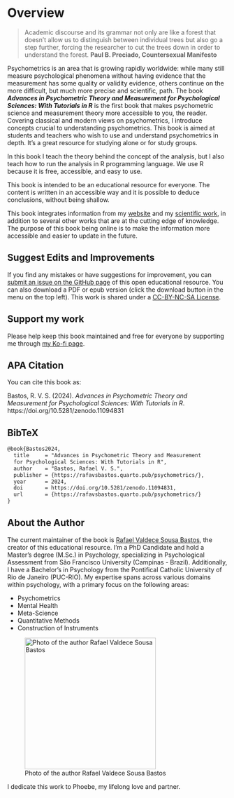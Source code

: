 # Overview {.unnumbered}

> Academic discourse and its grammar not only are like a forest that doesn't allow us to distinguish between individual trees but also go a step further, forcing the researcher to cut the trees down in order to understand the forest. **Paul B. Preciado, Countersexual Manifesto**

Psychometrics is an area that is growing rapidly worldwide: while many still measure psychological phenomena without having evidence that the measurement has some quality or validity evidence, others continue on the more difficult, but much more precise and scientific, path. The book ***Advances in Psychometric Theory and Measurement for Psychological Sciences: With Tutorials in R*** is the first book that makes psychometric science and measurement theory more accessible to you, the reader. Covering classical and modern views on psychometrics, I introduce concepts crucial to understanding psychometrics. This book is aimed at students and teachers who wish to use and understand psychometrics in depth. It's a great resource for studying alone or for study groups.

In this book I teach the theory behind the concept of the analysis, but I also teach how to run the analysis in R programming language. We use R because it is free, accessible, and easy to use.

This book is intended to be an educational resource for everyone. The content is written in an accessible way and it is possible to deduce conclusions, without being shallow.

This book integrates information from my [website](https://www.psychometricsconsultancy.com/) and my [scientific work](https://scholar.google.com.br/citations?user=xCjGr7AAAAJ&hl=en), in addition to several other works that are at the cutting edge of knowledge. The purpose of this book being online is to make the information more accessible and easier to update in the future.

## Suggest Edits and Improvements

If you find any mistakes or have suggestions for improvement, you can [submit an issue on the GitHub page](https://github.com/rafavsbastos/psychometrics_book/issues) of this open educational resource. You can also download a PDF or epub version (click the download button in the menu on the top left). This work is shared under a [CC-BY-NC-SA License](https://creativecommons.org/licenses/by-nc-sa/4.0).

## Support my work {.unnumbered}

Please help keep this book maintained and free for everyone by supporting me through [my Ko-fi page](https://ko-fi.com/rafaelbastos).

```{=html}
<script type='text/javascript' src='https://storage.ko-fi.com/cdn/widget/Widget_2.js'></script><script type='text/javascript'>kofiwidget2.init('Support Me on Ko-fi', '#29abe0', 'C0C5WM04I');kofiwidget2.draw();</script> 
```
## APA Citation {.unnumbered}

You can cite this book as:

Bastos, R. V. S. (2024). *Advances in Psychometric Theory and Measurement for Psychological Sciences: With Tutorials in R*. https://doi.org/10.5281/zenodo.11094831

## BibTeX {.unnumbered}

``` default
@book{Bastos2024,
  title     = "Advances in Psychometric Theory and Measurement 
  for Psychological Sciences: With Tutorials in R",
  author    = "Bastos, Rafael V. S.",
  publisher = {https://rafavsbastos.quarto.pub/psychometrics/},
  year      = 2024,
  doi       = https://doi.org/10.5281/zenodo.11094831,
  url       = {https://rafavsbastos.quarto.pub/psychometrics/}
}
```

## About the Author {.unnumbered}

The current maintainer of the book is [Rafael Valdece Sousa Bastos](https://www.consultoriapsicometria.com/en), the creator of this educational resource. I'm a PhD Candidate and hold a Master's degree (M.Sc.) in Psychology, specializing in Psychological Assessment from São Francisco University (Campinas - Brazil). Additionally, I have a Bachelor's in Psychology from the Pontifical Catholic University of Rio de Janeiro (PUC-RIO). My expertise spans across various domains within psychology, with a primary focus on the following areas:

-   Psychometrics
-   Mental Health
-   Meta-Science
-   Quantitative Methods
-   Construction of Instruments

![Photo of the author Rafael Valdece Sousa Bastos](images/me.png){fig-alt="Photo of the author Rafael Valdece Sousa Bastos" natwidth="300" fig-align="center" width="300"}

I dedicate this work to Phoebe, my lifelong love and partner.

```{=html}
<script src='https://storage.ko-fi.com/cdn/scripts/overlay-widget.js'></script>
<script>
  kofiWidgetOverlay.draw('rafaelbastos', {
    'type': 'floating-chat',
    'floating-chat.donateButton.text': 'Support This',
    'floating-chat.donateButton.background-color': '#5bc0de',
    'floating-chat.donateButton.text-color': '#323842'
  });
</script>
```
